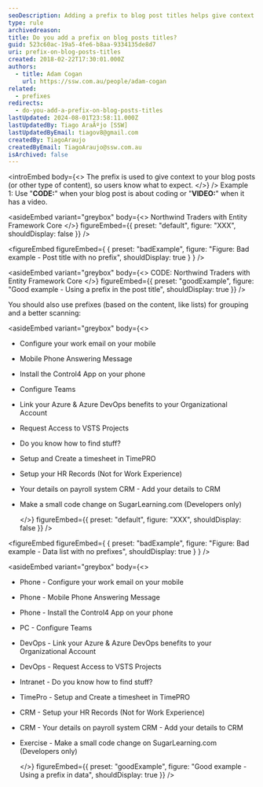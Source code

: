 ```yaml
---
seoDescription: Adding a prefix to blog post titles helps give context and clarity to users about what they can expect from the content.
type: rule
archivedreason:
title: Do you add a prefix on blog posts titles?
guid: 523c60ac-19a5-4fe6-b8aa-9334135de8d7
uri: prefix-on-blog-posts-titles
created: 2018-02-22T17:30:01.000Z
authors:
  - title: Adam Cogan
    url: https://ssw.com.au/people/adam-cogan
related:
  - prefixes
redirects:
  - do-you-add-a-prefix-on-blog-posts-titles
lastUpdated: 2024-08-01T23:58:11.000Z
lastUpdatedBy: Tiago AraÃºjo [SSW]
lastUpdatedByEmail: tiagov8@gmail.com
createdBy: TiagoAraujo
createdByEmail: TiagoAraujo@ssw.com.au
isArchived: false
---
```


<introEmbed
  body={<>
The prefix is used to give context to your blog posts (or other type of content), so users know what to expect.
  </>}
/>
Example 1: Use "**CODE:**" when your blog post is about coding or "**VIDEO:**" when it has a video.

<asideEmbed
  variant="greybox"
  body={<>
    Northwind Traders with Entity Framework Core
  </>}
  figureEmbed={{
    preset: "default",
    figure: "XXX",
    shouldDisplay: false
  }}
/>

<figureEmbed figureEmbed={ {
  preset: "badExample",
  figure: "Figure: Bad example - Post title with no prefix",
  shouldDisplay: true
} } />


<asideEmbed
  variant="greybox"
  body={<>
    CODE: Northwind Traders with Entity Framework Core
  </>}
  figureEmbed={{
    preset: "goodExample",
    figure: "Good example - Using a prefix in the post title",
    shouldDisplay: true
  }}
/>

You should also use prefixes (based on the content, like lists) for grouping and a better scanning:

<asideEmbed
  variant="greybox"
  body={<>
    
* Configure your work email on your mobile
* Mobile Phone Answering Message
* Install the Control4 App on your phone
* Configure Teams
* Link your Azure & Azure DevOps benefits to your Organizational Account
* Request Access to VSTS Projects
* Do you know how to find stuff?
* Setup and Create a timesheet in TimePRO
* Setup your HR Records (Not for Work Experience)
* Your details on payroll system CRM - Add your details to CRM
* Make a small code change on SugarLearning.com (Developers only)

  </>}
  figureEmbed={{
    preset: "default",
    figure: "XXX",
    shouldDisplay: false
  }}
/>

<figureEmbed figureEmbed={ {
  preset: "badExample",
  figure: "Figure: Bad example - Data list with no prefixes",
  shouldDisplay: true
} } />


<asideEmbed
  variant="greybox"
  body={<>
    
* Phone - Configure your work email on your mobile
* Phone - Mobile Phone Answering Message
* Phone - Install the Control4 App on your phone
* PC - Configure Teams
* DevOps - Link your Azure & Azure DevOps benefits to your Organizational Account
* DevOps - Request Access to VSTS Projects
* Intranet - Do you know how to find stuff?
* TimePro - Setup and Create a timesheet in TimePRO
* CRM - Setup your HR Records (Not for Work Experience)
* CRM - Your details on payroll system CRM - Add your details to CRM
* Exercise - Make a small code change on SugarLearning.com (Developers only)

  </>}
  figureEmbed={{
    preset: "goodExample",
    figure: "Good example - Using a prefix in data",
    shouldDisplay: true
  }}
/>
